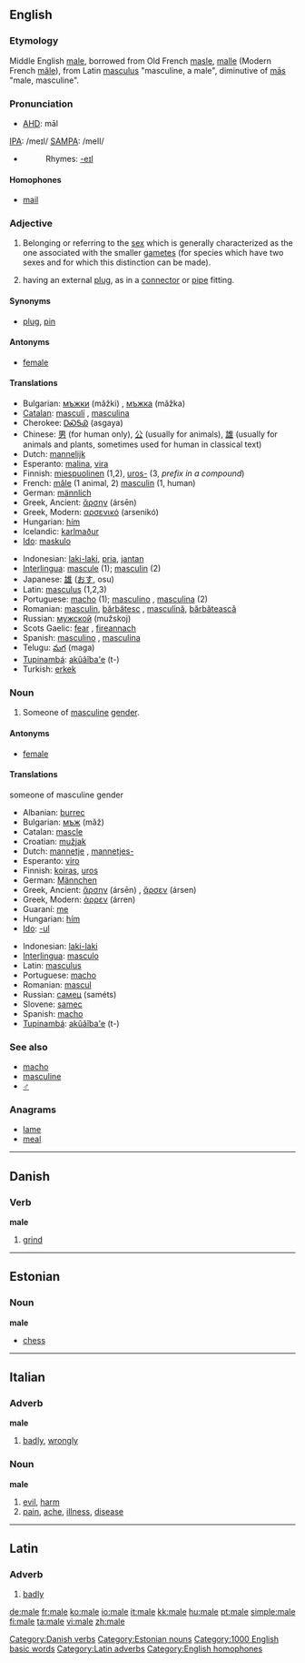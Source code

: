 {{see|Malé|mâle}}
==English==

===Etymology===
Middle English [[male]], borrowed from Old French [[masle]], [[malle]] (Modern French [[mâle]]), from Latin [[masculus]] "masculine, a male", diminutive of [[mas|mās]] "male, masculine".

===Pronunciation===
*[[AHD]]: māl
[[w:IPA|IPA]]: /meɪl/
[[w:SAMPA|SAMPA]]: /meIl/
*{{audio|en-us-male.ogg|Audio (US)}}
*:Rhymes: [[Rhymes:English:-eɪl|-eɪl]]

====Homophones====
*[[mail]]

===Adjective===
{{en-adj|-}}

# Belonging or referring to the [[sex]] which is generally characterized as the one associated with the smaller [[gamete]]s (for species which have two sexes and for which this distinction can be made).
# {{figurative}} having an external [[plug]], as in a [[connector]] or [[pipe]] fitting.

====Synonyms====
* {{figurative}} [[plug]], [[pin]]

====Antonyms====
*[[female]]

====Translations====
{{top}}
*Bulgarian: [[мъжки]] (mǎžki) {{m}}, [[мъжка]] (mǎžka) {{f}}
*[[Catalan]]: [[masculí]] {{m}}, [[masculina]] {{f}}
*Cherokee: [[ᎠᏍᎦᏯ]] (asgaya)
*Chinese: [[男]] (for human only), [[公]] (usually for animals), [[雄]] (usually for animals and plants, sometimes used for human in classical text)
*Dutch: [[mannelijk]]
*Esperanto: [[malina]], [[vira]]
*Finnish: [[miespuolinen]] (1,2), [[uros|uros-]] (3, ''prefix in a compound'')
*French: [[mâle]] (1 animal, 2) [[masculin]] (1, human)
*German: [[männlich]]
*Greek, Ancient: [[ἄρσην]] (ársēn)
*Greek, Modern: [[αρσενικό]] (arsenikó)
*Hungarian: [[hím]]
*Icelandic: [[karlmaður]]
*[[Ido]]: [[maskulo]]
{{mid}}
*Indonesian: [[laki-laki]], [[pria]], [[jantan]]
*[[Interlingua]]: [[mascule]] (1); [[masculin]] (2)
*Japanese: [[雄]] ([[おす]], osu)
*Latin: [[masculus]] (1,2,3)
*Portuguese: [[macho]] {{m}} (1); [[masculino]] {{m}}, [[masculina]] {{f}} (2)
*Romanian: [[masculin]], [[bărbătesc]] {{m}}, [[masculină]], [[bărbătească]] {{f}}
*Russian: [[мужской]] (mužskoj)
*Scots Gaelic: [[fear#Scots Gaelic|fear]] {{m}}, [[fireannach]] {{m}}
*Spanish: [[masculino]] {{m}}, [[masculina]] {{f}}
*Telugu: [[మగ]] (maga)
*[[Tupinambá]]: [[akûãîba'e]] (t-)
*Turkish: [[erkek]]
{{bottom}}

===Noun===
{{en-noun}}

# Someone of [[masculine]] [[gender]].

====Antonyms====
*[[female]]

====Translations====
;someone of masculine gender
{{top}}
*Albanian: [[burrec]]
*Bulgarian: [[мъж]] (mǎž) {{m}}
*Catalan: [[mascle]] {{m}}
*Croatian: [[mužjak]] {{m}}
*Dutch: [[mannetje]] {{n}}, [[mannetjes-]]
*Esperanto: [[viro]]
*Finnish: [[koiras]], [[uros]]
*German: [[Männchen]] {{n}}
*Greek, Ancient: [[ἄρσην]] (ársēn) {{m}}, [[ἄρσεν]] (ársen) {{n}}
*Greek, Modern: [[άρρεν]] (árren)
*Guaraní: [[me]]
*Hungarian: [[hím]]
*[[Ido]]: [[-ul]]
{{mid}}
*Indonesian: [[laki-laki]]
*[[Interlingua]]: [[masculo]]
*Latin: [[masculus]] {{m}}
*Portuguese: [[macho]] {{m}}
*Romanian: [[mascul]]
*Russian: [[самец]] (saméts) {{m}}
*Slovene: [[samec]] {{m}}
*Spanish: [[macho]] {{m}}
*[[Tupinambá]]: [[akûãîba'e]] (t-)
{{bottom}}

===See also===
*[[macho]]
*[[masculine]]
*[[♂]]

===Anagrams===
*[[lame]]
*[[meal]]

----

==Danish==

===Verb===
'''male'''

# [[grind]]

[[Category:Danish verbs]]

----

==Estonian==

===Noun===
'''male'''
*[[chess]]

[[Category:Estonian nouns]]

----

==Italian==

===Adverb===
'''male'''

# [[badly]], [[wrongly]]

===Noun===
'''male''' {{m}}

# [[evil]], [[harm]]
# [[pain]], [[ache]], [[illness]], [[disease]]

----

==Latin==

===Adverb===
{{la-ad|male|peius|pessim&#275;}}

# [[badly]]

[[Category:1000 English basic words]]
[[Category:Latin adverbs]]
[[Category:English homophones]]

[[de:male]]
[[fr:male]]
[[ko:male]]
[[io:male]]
[[it:male]]
[[kk:male]]
[[hu:male]]
[[pt:male]]
[[simple:male]]
[[fi:male]]
[[ta:male]]
[[vi:male]]
[[zh:male]]
